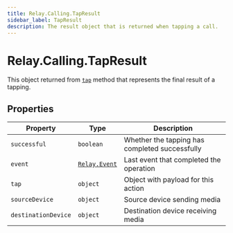 ```yaml
---
title: Relay.Calling.TapResult
sidebar_label: TapResult
description: The result object that is returned when tapping a call.
---
```


[relay-event]: /sdks/realtime-sdk/v2/language/nodejs/event
[tap]: /sdks/realtime-sdk/v2/language/nodejs/calling/call#tap

# Relay.Calling.TapResult

This object returned from [`tap`][tap] method that represents the final result of a tapping.

## Properties

| Property | Type | Description |
| -------- | ---- | ----------- |
| `successful` | `boolean` | Whether the tapping has completed successfully |
| `event` | [`Relay.Event`][relay-event] | Last event that completed the operation |
| `tap` | `object` | Object with payload for this action |
| `sourceDevice` | `object` | Source device sending media |
| `destinationDevice` | `object` | Destination device receiving media |